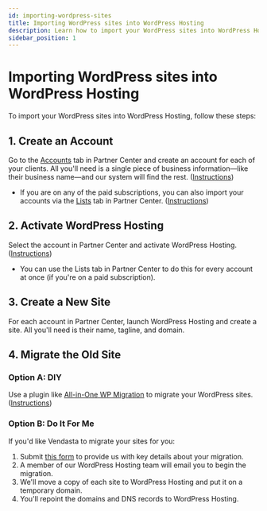 ```yaml
---
id: importing-wordpress-sites
title: Importing WordPress sites into WordPress Hosting
description: Learn how to import your WordPress sites into WordPress Hosting through DIY or managed migration options.
sidebar_position: 1
---
```


# Importing WordPress sites into WordPress Hosting

To import your WordPress sites into WordPress Hosting, follow these steps:

## 1. Create an Account

Go to the [Accounts](https://partners.vendasta.com/manage-accounts) tab in Partner Center and create an account for each of your clients. All you'll need is a single piece of business information—like their business name—and our system will find the rest. ([Instructions](/vendasta-products/vendasta-products-operations/create-and-manage-accounts))

- If you are on any of the paid subscriptions, you can also import your accounts via the [Lists](https://partners.vendasta.com/action-lists/manage?marketId=default) tab in Partner Center. ([Instructions](/vendasta-products/vendasta-products-operations/manage-lists))

## 2. Activate WordPress Hosting

Select the account in Partner Center and activate WordPress Hosting. ([Instructions](/vendasta-products/activate-products))

- You can use the Lists tab in Partner Center to do this for every account at once (if you're on a paid subscription).

## 3. Create a New Site

For each account in Partner Center, launch WordPress Hosting and create a site. All you'll need is their name, tagline, and domain.

## 4. Migrate the Old Site

### Option A: DIY

Use a plugin like [All-in-One WP Migration](https://en-ca.wordpress.org/plugins/all-in-one-wp-migration/) to migrate your WordPress sites. ([Instructions](https://help.websitepro.hosting/?p=302))

### Option B: Do It For Me

If you'd like Vendasta to migrate your sites for you:

1. Submit [this form](https://website-pro-migration.websitepro.hosting/) to provide us with key details about your migration.
2. A member of our WordPress Hosting team will email you to begin the migration.
3. We'll move a copy of each site to WordPress Hosting and put it on a temporary domain.
4. You'll repoint the domains and DNS records to WordPress Hosting.